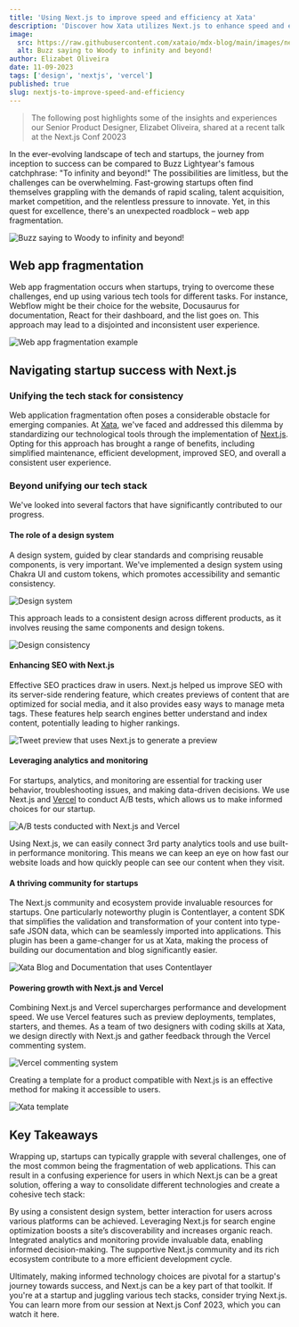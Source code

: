 ```yaml
---
title: 'Using Next.js to improve speed and efficiency at Xata'
description: 'Discover how Xata utilizes Next.js to enhance speed and efficiency.'
image:
  src: https://raw.githubusercontent.com/xataio/mdx-blog/main/images/nextjs-to-improve-speed-and-efficiency.jpg
  alt: Buzz saying to Woody to infinity and beyond!
author: Elizabet Oliveira
date: 11-09-2023
tags: ['design', 'nextjs', 'vercel']
published: true
slug: nextjs-to-improve-speed-and-efficiency
---
```


> The following post highlights some of the insights and experiences our Senior Product Designer, Elizabet Oliveira, shared at a recent talk at the Next.js Conf 20023

In the ever-evolving landscape of tech and startups, the journey from inception to success can be compared to Buzz Lightyear's famous catchphrase: "To infinity and beyond!" The possibilities are limitless, but the challenges can be overwhelming. Fast-growing startups often find themselves grappling with the demands of rapid scaling, talent acquisition, market competition, and the relentless pressure to innovate. Yet, in this quest for excellence, there's an unexpected roadblock – web app fragmentation.

![Buzz saying to Woody to infinity and beyond!](/images/nextjs-to-improve-speed-and-efficiency/cover.png)

## Web app fragmentation

Web app fragmentation occurs when startups, trying to overcome these challenges, end up using various tech tools for different tasks. For instance, Webflow might be their choice for the website, Docusaurus for documentation, React for their dashboard, and the list goes on. This approach may lead to a disjointed and inconsistent user experience.

![Web app fragmentation example](/images/nextjs-to-improve-speed-and-efficiency/web-app-fragmentation.png)

## Navigating startup success with Next.js

### Unifying the tech stack for consistency

Web application fragmentation often poses a considerable obstacle for emerging companies. At [Xata](https://xata.io), we've faced and addressed this dilemma by standardizing our technological tools through the implementation of [Next.js](https://nextjs.org/). Opting for this approach has brought a range of benefits, including simplified maintenance, efficient development, improved SEO, and overall a consistent user experience.

### Beyond unifying our tech stack

We've looked into several factors that have significantly contributed to our progress.

#### The role of a design system

A design system, guided by clear standards and comprising reusable components, is very important. We've implemented a design system using Chakra UI and custom tokens, which promotes accessibility and semantic consistency.

![Design system](/images/nextjs-to-improve-speed-and-efficiency/design-system.png)

This approach leads to a consistent design across different products, as it involves reusing the same components and design tokens.

![Design consistency](/images/nextjs-to-improve-speed-and-efficiency/design-system-in-use.png)

#### Enhancing SEO with Next.js

Effective SEO practices draw in users. Next.js helped us improve SEO with its server-side rendering feature, which creates previews of content that are optimized for social media, and it also provides easy ways to manage meta tags. These features help search engines better understand and index content, potentially leading to higher rankings.

![Tweet preview that uses Next.js to generate a preview](/images/nextjs-to-improve-speed-and-efficiency/seo.png)

#### Leveraging analytics and monitoring

For startups, analytics, and monitoring are essential for tracking user behavior, troubleshooting issues, and making data-driven decisions. We use Next.js and [Vercel](https://vercel.com/) to conduct A/B tests, which allows us to make informed choices for our startup.

![A/B tests conducted with Next.js and Vercel](/images/nextjs-to-improve-speed-and-efficiency/a-b-tests.png)

Using Next.js, we can easily connect 3rd party analytics tools and use built-in performance monitoring. This means we can keep an eye on how fast our website loads and how quickly people can see our content when they visit.

#### A thriving community for startups

The Next.js community and ecosystem provide invaluable resources for startups. One particularly noteworthy plugin is Contentlayer, a content SDK that simplifies the validation and transformation of your content into type-safe JSON data, which can be seamlessly imported into applications. This plugin has been a game-changer for us at Xata, making the process of building our documentation and blog significantly easier.

![Xata Blog and Documentation that uses Contentlayer](/images/nextjs-to-improve-speed-and-efficiency/contentlayer.png)

#### Powering growth with Next.js and Vercel

Combining Next.js and Vercel supercharges performance and development speed. We use Vercel features such as preview deployments, templates, starters, and themes. As a team of two designers with coding skills at Xata, we design directly with Next.js and gather feedback through the Vercel commenting system.

![Vercel commenting system](/images/nextjs-to-improve-speed-and-efficiency/comment-system.png)

Creating a template for a product compatible with Next.js is an effective method for making it accessible to users.

![Xata template](/images/nextjs-to-improve-speed-and-efficiency/xata-template.png)

## Key Takeaways

Wrapping up, startups can typically grapple with several challenges, one of the most common being the fragmentation of web applications. This can result in a confusing experience for users in which Next.js can be a great solution, offering a way to consolidate different technologies and create a cohesive tech stack:

By using a consistent design system, better interaction for users across various platforms can be achieved.
Leveraging Next.js for search engine optimization boosts a site’s discoverability and increases organic reach.
Integrated analytics and monitoring provide invaluable data, enabling informed decision-making.
The supportive Next.js community and its rich ecosystem contribute to a more efficient development cycle.

Ultimately, making informed technology choices are pivotal for a startup's journey towards success, and Next.js can be a key part of that toolkit. If you're at a startup and juggling various tech stacks, consider trying Next.js. You can learn more from our session at Next.js Conf 2023, which you can watch it here.

<ArticleVideo platform="youtube" src="https://www.youtube.com/watch?v=2c8T4w1Uudg" />
